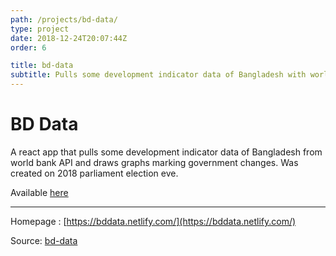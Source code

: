 ```yaml
---
path: /projects/bd-data/
type: project
date: 2018-12-24T20:07:44Z
order: 6

title: bd-data
subtitle: Pulls some development indicator data of Bangladesh with world bank API and draws graphs marking government changes. Was created on 2018 parliament election eve.
---
```

# BD Data

A react app that pulls some development indicator data of Bangladesh from world bank API and draws graphs marking government changes. Was created on 2018 parliament election eve.


Available [here](https://bddata.netlify.com)


---
Homepage : [https://bddata.netlify.com/](https://bddata.netlify.com/)

Source: [bd-data](https://github.com/sjsakib/bd-data)
